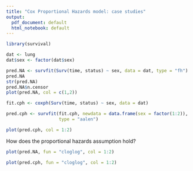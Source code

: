 ```yaml
---
title: "Cox Proportional Hazards model: case studies"
output:
  pdf_document: default
  html_notebook: default
---
```


```r
library(survival)

dat <- lung
dat$sex <- factor(dat$sex)
```

```r
pred.NA <- survfit(Surv(time, status) ~ sex, data = dat, type = "fh")
pred.NA
str(pred.NA)
pred.NA$n.censor
plot(pred.NA, col = c(1,2))
```

```r
fit.cph <- coxph(Surv(time, status) ~ sex, data = dat)

pred.cph <- survfit(fit.cph, newdata = data.frame(sex = factor(1:2)),
                    type = "aalen")

plot(pred.cph, col = 1:2)
```

How does the proportional hazards assumption hold?

```r
plot(pred.NA, fun = "cloglog", col = 1:2)
```

```r
plot(pred.cph, fun = "cloglog", col = 1:2)
```
